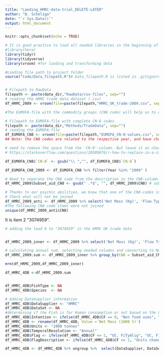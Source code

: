 ```yaml
---
title: "Laoding_HMRC-data-trial_DELETE-LATER"
author: "B. Scheliga"
date: "`r Sys.Date()`"
output: html_document
---
```


```r
knitr::opts_chunk$set(echo = TRUE)
```


```r
# It is good practice to load all needed libraries in the beginning of the scripted
#library(here)
library(tidyr)
library(tidyverse)
library(vroom) #for laoding and transforming data

```

```r
#Loading file path to project folder
source("Code/Data_filepath.R")# Data_filepath.R is listed in .gitignore-file. So, you will need to create that file yourself and provide your respected filepath using "data_dir <- [enter your here]"



```

```r

# Filepath to RawData 
filepath <- paste(data_dir,"RawData/csv-files", sep="") 
# reading the HRMC trade data dataset (.csv)
df_HRMC_2009 <- vroom(file=paste(filepath,"HMRC_UK_trade-2009.csv", sep="/"))

#The EUMOFA-file with the commodity groups (CN8 code) will help us to easily identify fish for in "Non-Food use" and "Human consumption" in the HMRC-Trade data dataset.

# Filepath to EUMOFA-file with complete CN-8 codes
filepath <- paste(data_dir,"Methods/TradeData", sep="")
# reading the EUMOFA-file
df_EUMOFA_CN8 <- vroom(file=paste(filepath,"EUMOFA_CN-8-values.csv", sep="/"))
## Note: the CN8 codes are related to the respective year, and have change over time.


```


```r

# need to remove the space from the 'CN-8'-column. But leave it as character, so we don't loose the "0" at the beginning of the CN8 code
# https://stackoverflow.com/questions/20309876/r-how-to-replace-in-a-string

df_EUMOFA_CN8$`CN-8` <- gsub("\\ ","", df_EUMOFA_CN8$`CN-8`)

df_EUMOFA_CN8_2009 <- df_EUMOFA_CN8 %>% filter(Year %in% "2009" )


```

```r

# Need to separate the CN8 code from the description in the CN8-column of the HMRC data
df_HRMC_2009$Subset_aid_CN8 <- gsub(" .*$", "", df_HRMC_2009$CN8) # subset string before white space

# Thanks to our psychic abilities, we know that one of the CN8-codes in the HRMC Uk trade is missing its lead 0. And we need to deal with that.  
# Check what will not be joined
df_HMRC_2009_anti <- df_HRMC_2009 %>% select('Net Mass (Kg)', 'Flow Type', 'Year','Month', 'Subset_aid_CN8', 'CN8') %>%  anti_join(.,df_EUMOFA_CN8_2009, by = c('Subset_aid_CN8' = 'CN-8'))
#The following CN8 code items were not joined
unique(df_HMRC_2009_anti$CN8)


```
It is item 2 "3074959". 

```r
# adding the lead 0 to "3074959" in the HRMC UK trade data


df_HMRC_2009_inner <- df_HRMC_2009 %>% select('Net Mass (Kg)', 'Flow Type', 'Year','Month', 'Subset_aid_CN8') %>%  inner_join(.,df_EUMOFA_CN8_2009, by = c('Subset_aid_CN8' = 'CN-8'))

```

```r
# calculating annual sum, selecting needed columns and converting to Net Mass from kg to 1000 tonnes
df_HRMC_2009.sum <- df_HMRC_2009_inner %>% group_by(CN8 = Subset_aid_CN8,`Product name` =`CN-8 product name`, Year = Year.x, Commodity =`Flow Type`, CF) %>% summarise(`Net Mass (1000 t)`= sum(`Net Mass (Kg)`)/1000000,`Net Mass (kg)`= sum(`Net Mass (Kg)`))

mrm(df_HRMC_2009,df_HMRC_2009_inner)

df_HMRC_4DB <-df_HRMC_2009.sum

```

```r

```

```r

df_HMRC_4DB$FishType <- NA
df_HMRC_4DB$Species  <- NA

```



```r

# Adding DataSupplier information
df_HMRC_4DB$DataSupplier <- "HMRC"
df_HMRC_4DB$DataSet <- NA
#determining if the Fish is for Human consumption or not based on the CF from the EUMOFA-file
df_HMRC_4DB$Intention <- ifelse(df_HMRC_4DB$CF == 0, "Non food uses", "Human consumption") 
df_HMRC_4DB <- rename(df_HMRC_4DB, Value =`Net Mass (1000 t)`)
df_HMRC_4DB$Units <- "1000 tonnes"
df_HMRC_4DB$TemporalResolution <- "Annual"
df_HMRC_4DB$Flag <- ifelse(df_HMRC_4DB$CF <= 1, "UC, FiTyAlig", "UC, FiTyAlig, ?????")
df_HMRC_4DB$FlagDescription <- ifelse(df_HMRC_4DB$CF <= 1, "Units changed, Fish type aligned ", "Units changed, Fish type aligned, weight values converted using ?????")


```


```r
df_HMRC_4DB <- df_HMRC_4DB %>% ungroup %>%  select(DataSupplier, DataSet, Commodity, Intention, FishType, Species, Value, Units, Year, TemporalResolution, Flag, FlagDescription)




```

